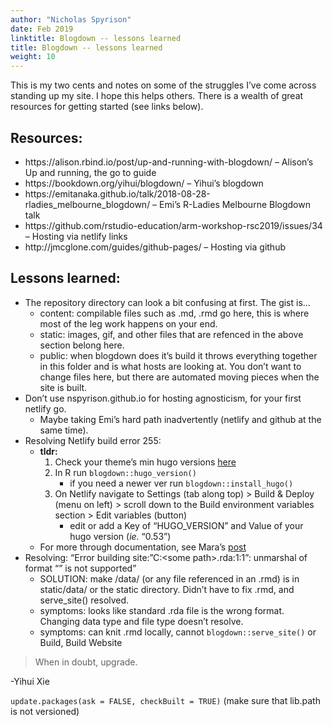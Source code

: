 ```yaml
---
author: "Nicholas Spyrison"
date: Feb 2019
linktitle: Blogdown -- lessons learned
title: Blogdown -- lessons learned
weight: 10
---
```


This is my two cents and notes on some of the struggles I've come across standing up my site. I hope this helps others. There is a wealth of great resources for getting started (see links below).   

## Resources:
* https://alison.rbind.io/post/up-and-running-with-blogdown/ -- Alison's Up and running, the go to guide
* https://bookdown.org/yihui/blogdown/ -- Yihui's blogdown
* https://emitanaka.github.io/talk/2018-08-28-rladies_melbourne_blogdown/ -- Emi's R-Ladies Melbourne Blogdown talk
* https://github.com/rstudio-education/arm-workshop-rsc2019/issues/34 -- Hosting via netlify links
* http://jmcglone.com/guides/github-pages/ -- Hosting via github


## Lessons learned:
* The repository directory can look a bit confusing at first. The gist is...
    * content: compilable files such as .md, .rmd go here, this is where most of the leg work happens on your end.
    * static: images, gif, and other files that are refenced in the above section belong here.
    * public: when blogdown does it's build it throws everything together in this folder and is what hosts are looking at. You don't want to change files here, but there are automated moving pieces when the site is built.
* Don't use nspyrison.github.io for hosting agnosticism, for your first netlify go.
    * Maybe taking Emi's hard path inadvertently (netlify and github at the same time).
* Resolving Netlify build error 255:
    * **tldr:**
        1. Check your theme's min hugo versions [here](https://themes.gohugo.io/)
        2. In R run `blogdown::hugo_version()`
            * if you need a newer ver run `blogdown::install_hugo()`
        3. On Netlify navigate to Settings (tab along top) > Build & Deploy (menu on left) > scroll down to the Build environment variables section > Edit variables (button)
            * edit or add a Key of "HUGO_VERSION" and Value of your hugo version (*ie.* "0.53")
    * For more through documentation, see Mara's [post](https://maraaverick.rbind.io/2017/10/updating-blogdown-hugo-version-netlify/)
* Resolving: "Error building site: "C:\Users\<some path>\dir\data\basis.rda:1:1": unmarshal of format "" is not supported" 
    * SOLUTION: make /data/ (or any file referenced in an .rmd) is in static/data/ or the static directory. Didn't have to fix .rmd, and serve_site() resolved.
    * symptoms: looks like standard .rda file is the wrong format. Changing data type and file type doesn't resolve.
    * symptoms: can knit .rmd locally, cannot `blogdown::serve_site()` or Build, Build Website
<!--     * workaround workflow: (avoid using, fix is easy enough) -->
<!--         1. `rmarkdown::clean_site()` (Build, More, Clean all) -->
<!--         2. `blogdown::build_site()`, wait for the build, takes a few minutes for me building 70 MB of manual tours. Runs on the console. (NOT build_dir(), do not run from build tab.) -->
<!--         3. Push to Github (use kraken or terminal as sizes are large), hope netlify builds. Works as of SHA 6eebb990. -->
<!--         * *note* no offline dev; changes are now "devele-prod" -->
<!-- * Hidden spelling errors (ie. Theses from thesis), the folders are automatically made plural, space characters in folders don't work either. -->
<!--     * solution: leaving as Theses for now. may change later. -->

> When in doubt, upgrade.

-Yihui Xie

`update.packages(ask = FALSE, checkBuilt = TRUE)`
(make sure that lib.path is not versioned)


